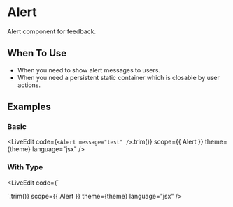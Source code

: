 
<GoBackButton />

# Alert

Alert component for feedback.

## When To Use

- When you need to show alert messages to users.
- When you need a persistent static container which is closable by user actions.

## Examples

<CodeBlock
  code="import { Alert } from 'tailor-ui';"
  language="javascript"
  theme={theme}
/>

### Basic

<LiveEdit
  code={`
  <Alert message="test" />
`.trim()}
  scope={{ Alert }}
  theme={theme}
  language="jsx"
/>

### With Type

<LiveEdit
  code={`<div>
  <Alert message="Info Text" type="info" />
  <Alert message="Success Text" type="success" />
  <Alert message="Warning Text" type="warning" />
  <Alert message="Error Text" type="error" />
</div>
  `.trim()}
  scope={{ Alert }}
  theme={theme}
  language="jsx"
/>
